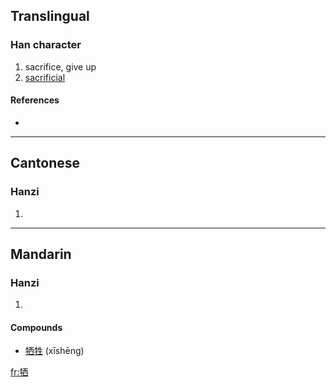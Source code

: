 {{also|犧}}
==Translingual==

===Han character===
{{Han char|rn=93|rad=牛|as=06|sn=10|four=|canj=竹手一金田 (HQMCW)}}

# sacrifice, give up
# [[sacrificial]]

====References====
* {{Han ref|kx=0700.221|hdz=31809.020|uh=727A|ud=29306}}

----

==Cantonese==

===Hanzi===
{{yue-hanzi|jyut=|y=hei1|tra=犧}}

# {{defn|Cantonese|sort=牛06}}

----

==Mandarin==

===Hanzi===
{{cmn-hanzi|tra=犧|pin=[[xī]] ([[xi1]])|wg=hsi<sup>1</sup>}}

# {{defn|Mandarin|sort=牛06}}

====Compounds====
* [[牺牲]] (xīshēng)

[[fr:牺]]